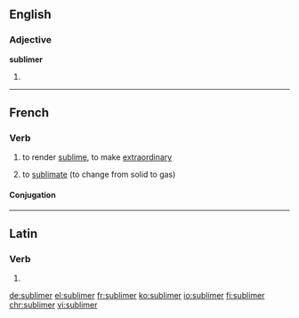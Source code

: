 ==English==

===Adjective===
'''sublimer'''

# {{en-comparative of|sublime}}

----

==French==

===Verb===
{{fr-verb}}
# {{context|transitive|lang=fr}} to render [[sublime]], to make [[extraordinary]]
# {{context|chemistry|lang=fr}} to [[sublimate]] (to change from solid to gas)

====Conjugation====
{{fr-conj-er|sublim|avoir}}

----

==Latin==

===Verb===
{{la-verb-form|sublīmer}}

# {{conjugation of|sublīmō||1|s|pres|pass|sub|lang=la}}

[[de:sublimer]]
[[el:sublimer]]
[[fr:sublimer]]
[[ko:sublimer]]
[[io:sublimer]]
[[fi:sublimer]]
[[chr:sublimer]]
[[vi:sublimer]]